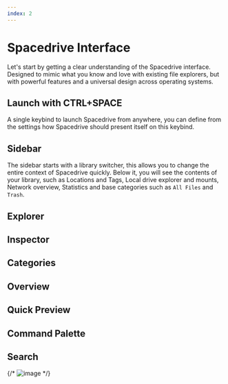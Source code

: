 ```yaml
---
index: 2
---
```


# Spacedrive Interface

Let's start by getting a clear understanding of the Spacedrive interface. Designed to mimic what you know and love with existing file explorers, but with powerful features and a universal design across operating systems.

## Launch with CTRL+SPACE

<Notice type="info" text="This feature is coming in mid April 2024" />

A single keybind to launch Spacedrive from anywhere, you can define from the settings how Spacedrive should present itself on this keybind.

## Sidebar

The sidebar starts with a library switcher, this allows you to change the entire context of Spacedrive quickly. Below it, you will see the contents of your library, such as Locations and Tags, Local drive explorer and mounts, Network overview, Statistics and base categories such as `All Files` and `Trash`.

## Explorer

## Inspector

## Categories

## Overview

## Quick Preview

## Command Palette

<Notice type="info" text="This feature is coming in mid April 2024" />

## Search

{/* ![image](/thumbnails.webp) */}
